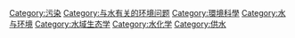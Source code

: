 {{catmore}}
{{Commonscat|Water pollution}}

[[Category:污染|Category:污染]]
[[Category:与水有关的环境问题|Category:与水有关的环境问题]]
[[Category:環境科學|Category:環境科學]]
[[Category:水与环境|Category:水与环境]]
[[Category:水域生态学|Category:水域生态学]]
[[Category:水化学|Category:水化学]]
[[Category:供水|Category:供水]]